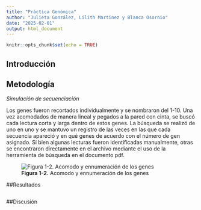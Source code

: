 ---
title: "Práctica Genómica"
author: "Julieta González, Lilith Martinez y Blanca Osornio"
date: "2025-02-01"
output: html_document
---

```{r setup, include=FALSE}
knitr::opts_chunk$set(echo = TRUE)
```

## Introducción



## Metodología
*Simulación de secuenciación*

Los genes fueron recortados individualmente y se nombraron del 1-10. Una vez acomodados de manera lineal y pegados a la pared con cinta, se buscó cada lectura corta y larga dentro de estos genes. La búsqueda se realizó de uno en uno y se mantuvo un registro de las veces en las que cada secuencia apareció y en qué genes de acuerdo con el número de gen asignado.  Si bien algunas lecturas fueron identificadas manualmente, otras se encontraron directamente en el archivo mediante el uso de la herramienta de búsqueda en el documento pdf. 

![**Figura 1-2.** Acomodo y ennumeración de los genes](Imágenes/Imagen1y2.png)


##Resultados



```{r pressure, echo=FALSE}



```

##Discusión 

